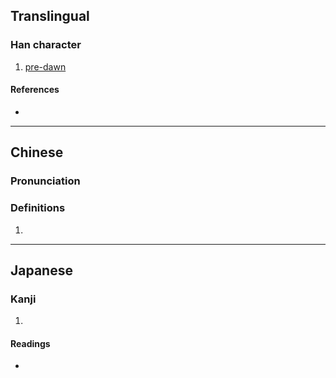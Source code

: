 {{character info}}
==Translingual==

===Han character===
{{Han char|rn=72|rad=日|as=07|sn=11|four=|canj=AOIR|ids=⿰日含}}

# [[pre-]][[dawn]]

====References====
* {{Han ref|kx=0495.270|dkj=13933|dj=0861.150|hdz=21514.030|uh=6657|ud=26199}}

----

==Chinese==
{{zh-forms}}

===Pronunciation===
{{zh-pron
|m=hán
|c=ham4
|cat=n
}}

===Definitions===
{{zh-hanzi}}

# {{rfdef|zh}}

----

==Japanese==

===Kanji===
{{ja-kanji|grade=|rs=日07}}

# {{rfdef|ja|sort=日07}}

====Readings====
* {{ja-readings|on=[[かん]] (kan), [[ごん]] (gon)|kun=}}